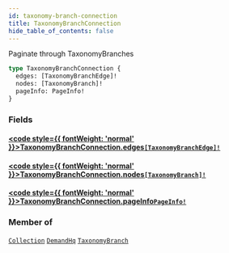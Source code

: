 ```yaml
---
id: taxonomy-branch-connection
title: TaxonomyBranchConnection
hide_table_of_contents: false
---
```








Paginate through TaxonomyBranches

```graphql
type TaxonomyBranchConnection {
  edges: [TaxonomyBranchEdge]!
  nodes: [TaxonomyBranch]!
  pageInfo: PageInfo!
}
```


### Fields

#### [<code style={{ fontWeight: 'normal' }}>TaxonomyBranchConnection.<b>edges</b></code>](#)<Bullet />[`[TaxonomyBranchEdge]!`](/demand/api/graphql-admin/reference/objects/taxonomy-branch-edge) <Badge class="secondary" text="non-null"/> <Badge class="secondary" text="object"/>
> 
> 

#### [<code style={{ fontWeight: 'normal' }}>TaxonomyBranchConnection.<b>nodes</b></code>](#)<Bullet />[`[TaxonomyBranch]!`](/demand/api/graphql-admin/reference/objects/taxonomy-branch) <Badge class="secondary" text="non-null"/> <Badge class="secondary" text="object"/>
> 
> 

#### [<code style={{ fontWeight: 'normal' }}>TaxonomyBranchConnection.<b>pageInfo</b></code>](#)<Bullet />[`PageInfo!`](/demand/api/graphql-admin/reference/objects/page-info) <Badge class="secondary" text="non-null"/> <Badge class="secondary" text="object"/>
> 
> 



### Member of

[`Collection`](/demand/api/graphql-admin/reference/objects/collection)  <Badge class="secondary" text="object"/><Bullet />[`DemandHq`](/demand/api/graphql-admin/reference/objects/demand-hq)  <Badge class="secondary" text="object"/><Bullet />[`TaxonomyBranch`](/demand/api/graphql-admin/reference/objects/taxonomy-branch)  <Badge class="secondary" text="object"/>



